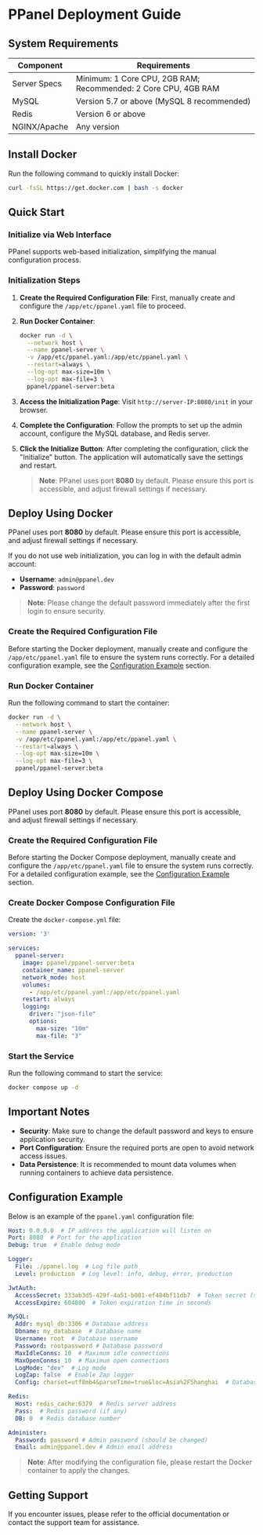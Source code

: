 # PPanel Deployment Guide

## System Requirements

| Component      | Requirements                           |
| -------------- | ------------------------------------- |
| Server Specs   | Minimum: 1 Core CPU, 2GB RAM; Recommended: 2 Core CPU, 4GB RAM |
| MySQL          | Version 5.7 or above (MySQL 8 recommended) |
| Redis          | Version 6 or above                     |
| NGINX/Apache   | Any version                            |

## Install Docker

Run the following command to quickly install Docker:

```sh
curl -fsSL https://get.docker.com | bash -s docker
```

## Quick Start

### Initialize via Web Interface

PPanel supports web-based initialization, simplifying the manual configuration process.

### Initialization Steps

1. **Create the Required Configuration File**: First, manually create and configure the `/app/etc/ppanel.yaml` file to proceed.

2. **Run Docker Container**:

   ```sh
   docker run -d \
     --network host \
     --name ppanel-server \
     -v /app/etc/ppanel.yaml:/app/etc/ppanel.yaml \
     --restart=always \
     --log-opt max-size=10m \
     --log-opt max-file=3 \
     ppanel/ppanel-server:beta
   ```

3. **Access the Initialization Page**: Visit `http://server-IP:8080/init` in your browser.

4. **Complete the Configuration**: Follow the prompts to set up the admin account, configure the MySQL database, and Redis server.

5. **Click the Initialize Button**: After completing the configuration, click the "Initialize" button. The application will automatically save the settings and restart.

   > **Note**: PPanel uses port **8080** by default. Please ensure this port is accessible, and adjust firewall settings if necessary.

## Deploy Using Docker

PPanel uses port **8080** by default. Please ensure this port is accessible, and adjust firewall settings if necessary.

If you do not use web initialization, you can log in with the default admin account:

- **Username**: `admin@ppanel.dev`
- **Password**: `password`

> **Note**: Please change the default password immediately after the first login to ensure security.

### Create the Required Configuration File

Before starting the Docker deployment, manually create and configure the `/app/etc/ppanel.yaml` file to ensure the system runs correctly. For a detailed configuration example, see the [Configuration Example](#configuration-example) section.

### Run Docker Container

Run the following command to start the container:

```sh
docker run -d \
  --network host \
  --name ppanel-server \
  -v /app/etc/ppanel.yaml:/app/etc/ppanel.yaml \
  --restart=always \
  --log-opt max-size=10m \
  --log-opt max-file=3 \
  ppanel/ppanel-server:beta
```

## Deploy Using Docker Compose

PPanel uses port **8080** by default. Please ensure this port is accessible, and adjust firewall settings if necessary.

### Create the Required Configuration File

Before starting the Docker Compose deployment, manually create and configure the `/app/etc/ppanel.yaml` file to ensure the system runs correctly. For a detailed configuration example, see the [Configuration Example](#configuration-example) section.

### Create Docker Compose Configuration File

Create the `docker-compose.yml` file:

```yaml
version: '3'

services:
  ppanel-server:
    image: ppanel/ppanel-server:beta
    container_name: ppanel-server
    network_mode: host
    volumes:
      - /app/etc/ppanel.yaml:/app/etc/ppanel.yaml
    restart: always
    logging:
      driver: "json-file"
      options:
        max-size: "10m"
        max-file: "3"
```

### Start the Service

Run the following command to start the service:

```sh
docker compose up -d
```

## Important Notes

- **Security**: Make sure to change the default password and keys to ensure application security.
- **Port Configuration**: Ensure the required ports are open to avoid network access issues.
- **Data Persistence**: It is recommended to mount data volumes when running containers to achieve data persistence.

## Configuration Example

Below is an example of the `ppanel.yaml` configuration file:

```yaml
Host: 0.0.0.0  # IP address the application will listen on
Port: 8080  # Port for the application
Debug: true  # Enable debug mode

Logger:
  File: ./ppanel.log  # Log file path
  Level: production  # Log level: info, debug, error, production

JwtAuth:
  AccessSecret: 333ab3d5-429f-4a51-b001-ef484bf11db7  # Token secret (should be changed)
  AccessExpire: 604800  # Token expiration time in seconds

MySQL:
  Addr: mysql_db:3306 # Database address
  Dbname: my_database  # Database name
  Username: root  # Database username
  Password: rootpassword # Database password
  MaxIdleConns: 10  # Maximum idle connections
  MaxOpenConns: 10  # Maximum open connections
  LogMode: "dev"  # Log mode
  LogZap: false  # Enable Zap logger
  Config: charset=utf8mb4&parseTime=true&loc=Asia%2FShanghai  # Database config parameters

Redis:
  Host: redis_cache:6379  # Redis server address
  Pass:  # Redis password (if any)
  DB: 0  # Redis database number

Administer:
  Password: password # Admin password (should be changed)
  Email: admin@ppanel.dev # Admin email address
```

> **Note**: After modifying the configuration file, please restart the Docker container to apply the changes.

## Getting Support

If you encounter issues, please refer to the official documentation or contact the support team for assistance.

